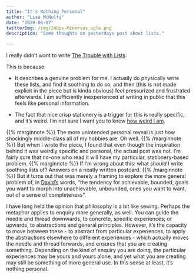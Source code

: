 ```yaml
---
title: "It's Nothing Personal"
author: "Lisa McNulty"
date: "2020-06-07"
twitterImg: /img/248px-Minervas_ugle.png
description: "Some thoughts on yesterdays post about lists."

---
```


I really didn’t want to write [The Trouble with Lists](/2020/06/05/the-trouble-with-lists/). 

This is because: 

* It describes a genuine problem for me. I actually do physically write these lists, and find it soothing to do so, and then (this is not made explicit in the piece but is kinda obvious) feel pressurized and frustrated afterwards. I am sufficiently inexperienced at writing in public that this feels like personal information. 

* The fact that nice crisp stationery is a trigger for this is really specific, and it’s weird. I’m not sure I want you to know [how weird I am](/2020/05/07/revolutionary-road-how-not-to-be-interesting/).

 {{% marginnote %}} The more unintended personal reveal is just how shockingly middle-class all of my hobbies are. Oh well. {{% /marginnote %}} 
But when I wrote the piece, I found that even though the inspiration behind it was weirdly specific and personal, the actual post was not. I’m fairly sure that no-one who read it will have my particular, stationery-based problem.  {{% marginnote %}} If I’m wrong about this: what *should* I write soothing lists of? Answers on a neatly written postcard. {{% /marginnote %}} But it turns out that was merely a framing to explore the more general problem of, in [David’s](https://twitter.com/DRMacIver/status/1269192874010255360) words, “the tendency for achievable, bounded, goals you want to morph into unachievable, unbounded, ones you want to want, out of a sense of completeness”.

I have long held the opinion that philosophy is a bit like sewing. Perhaps the metaphor applies to enquiry more generally, as well. You can guide the needle and thread downwards, to concrete, specific experiences; or upwards, to abstractions and general principles. However, it’s the capacity to move between these - to abstract from particular experiences, to apply the abstractions elsewhere to different experiences - which actually moves the needle and thread forwards, and ensures that you are creating something. Depending on the kind of enquiry you are doing, the particular experiences may be yours and yours alone, and yet what you are creating may still be something of more general use. In this sense at least, it’s nothing personal. 

